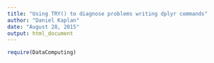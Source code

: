 ```yaml
---
title: "Using TRY() to diagnose problems writing dplyr commands"
author: "Daniel Kaplan"
date: "August 28, 2015"
output: html_document
---
```


```r
require(DataComputing)
```
